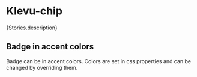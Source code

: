 
<Meta of={Stories} />

# Klevu-chip

<Description>{Stories.description}</Description>

## Badge in accent colors

Badge can be in accent colors. Colors are set in css properties and can be changed by overriding them.

<Canvas of={Stories.chip}></Canvas>

<Controls />

